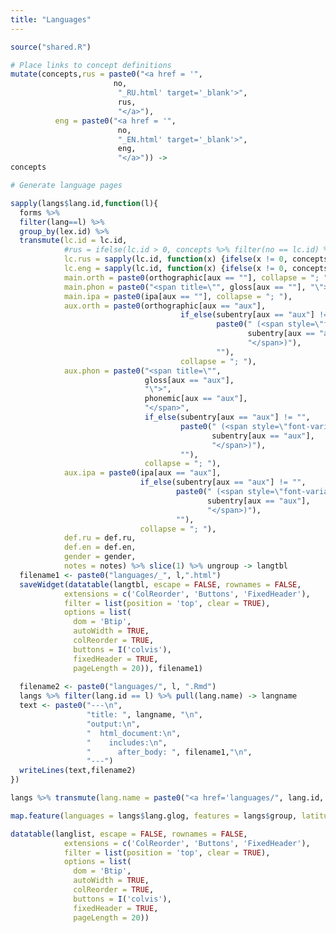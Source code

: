 ```yaml
---
title: "Languages"
---
```

  
```r
source("shared.R")
```

```r
# Place links to concept definitions
mutate(concepts,rus = paste0("<a href = '",
                       no,
                        "_RU.html' target='_blank'>",
                        rus,
                        "</a>"),
          eng = paste0("<a href = '",
                        no,
                        "_EN.html' target='_blank'>",
                        eng,
                        "</a>")) ->
concepts

# Generate language pages

sapply(langs$lang.id,function(l){ 
  forms %>% 
  filter(lang==l) %>% 
  group_by(lex.id) %>% 
  transmute(lc.id = lc.id,
            #rus = ifelse(lc.id > 0, concepts %>% filter(no == lc.id) %>% pull(rus),""),
            lc.rus = sapply(lc.id, function(x) {ifelse(x != 0, concepts %>% filter(no == x) %>% pull(rus), "")}),
            lc.eng = sapply(lc.id, function(x) {ifelse(x != 0, concepts %>% filter(no == x) %>% pull(eng), "")}),
            main.orth = paste0(orthographic[aux == ""], collapse = "; "), 
            main.phon = paste0("<span title=\"", gloss[aux == ""], "\">", phonemic[aux == ""], "</span>",collapse = "; "),
            main.ipa = paste0(ipa[aux == ""], collapse = "; "),
            aux.orth = paste0(orthographic[aux == "aux"], 
                                      if_else(subentry[aux == "aux"] != "", 
                                              paste0(" (<span style=\"font-variant: small-caps\">",
                                                     subentry[aux == "aux"], 
                                                     "</span>)"), 
                                              ""), 
                                      collapse = "; "),
            aux.phon = paste0("<span title=\"", 
                              gloss[aux == "aux"], 
                              "\">", 
                              phonemic[aux == "aux"], 
                              "</span>",
                              if_else(subentry[aux == "aux"] != "", 
                                      paste0(" (<span style=\"font-variant: small-caps\">", 
                                             subentry[aux == "aux"], 
                                             "</span>)"), 
                                      ""), 
                              collapse = "; "),
            aux.ipa = paste0(ipa[aux == "aux"], 
                             if_else(subentry[aux == "aux"] != "", 
                                     paste0(" (<span style=\"font-variant: small-caps\">",
                                            subentry[aux == "aux"], 
                                            "</span>)"), 
                                     ""), 
                             collapse = "; "),
            def.ru = def.ru,
            def.en = def.en,
            gender = gender,
            notes = notes) %>% slice(1) %>% ungroup -> langtbl
  filename1 <- paste0("languages/_", l,".html")
  saveWidget(datatable(langtbl, escape = FALSE, rownames = FALSE,
            extensions = c('ColReorder', 'Buttons', 'FixedHeader'),
            filter = list(position = 'top', clear = TRUE),
            options = list(
              dom = 'Btip', 
              autoWidth = TRUE, 
              colReorder = TRUE, 
              buttons = I('colvis'),
              fixedHeader = TRUE,
              pageLength = 20)), filename1)
  
  filename2 <- paste0("languages/", l, ".Rmd")
  langs %>% filter(lang.id == l) %>% pull(lang.name) -> langname
  text <- paste0("---\n",
                 "title: ", langname, "\n",
                 "output:\n",
                 "  html_document:\n",
                 "    includes:\n",
                 "      after_body: ", filename1,"\n",
                 "---")
  writeLines(text,filename2)
})
```

```r
langs %>% transmute(lang.name = paste0("<a href='languages/", lang.id, ".html' target = '_blank'>",lang.name,"</a>"), group = group) -> langlist

map.feature(languages = langs$lang.glog, features = langs$group, latitude = langs$latitude, longitude = langs$longitude, popup = langlist$lang.name)

datatable(langlist, escape = FALSE, rownames = FALSE,
            extensions = c('ColReorder', 'Buttons', 'FixedHeader'),
            filter = list(position = 'top', clear = TRUE),
            options = list(
              dom = 'Btip', 
              autoWidth = TRUE, 
              colReorder = TRUE, 
              buttons = I('colvis'),
              fixedHeader = TRUE,
              pageLength = 20))
```